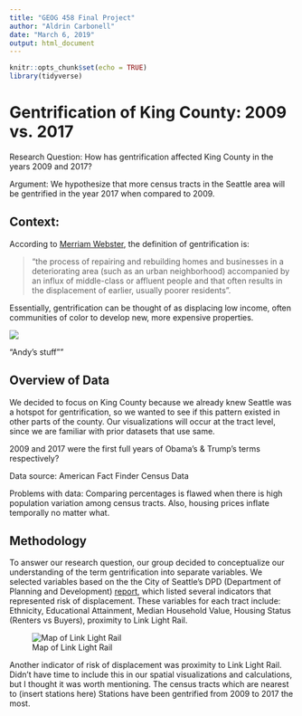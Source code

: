 ---
title: "GEOG 458 Final Project"
author: "Aldrin Carbonell"
date: "March 6, 2019"
output: html_document
---

```{r setup, include=FALSE}
knitr::opts_chunk$set(echo = TRUE)
library(tidyverse)
```

# Gentrification of King County: 2009 vs. 2017

Research Question: How has gentrification affected King County in the years 2009 and 2017?

Argument: We hypothesize that more census tracts in the Seattle area will be gentrified in the year 2017 when compared to 2009.

## Context:
According to [Merriam Webster](https://www.merriam-webster.com/dictionary/gentrification), the definition of gentrification is:

> "the process of repairing and rebuilding homes and businesses in a deteriorating area (such as an urban neighborhood) accompanied by an influx of middle-class or affluent people and that often results in the displacement of earlier, usually poorer residents". 

Essentially, gentrification can be thought of as displacing low income, often communities of color to develop new, more expensive properties.

![](seagent.png)

"Andy's stuff""

## Overview of Data
We decided to focus on King County because we already knew Seattle was a hotspot for gentrification, so we wanted to see if this pattern existed in other parts of the county. Our visualizations will occur at the tract level, since we are familiar with prior datasets that use same.

2009 and 2017 were the first full years of Obama's & Trump's terms respectively?

Data source: American Fact Finder Census Data

Problems with data: Comparing percentages is flawed when there is high population variation among census tracts. Also, housing prices inflate temporally no matter what.

## Methodology
To answer our research question, our group decided to conceptualize our understanding of the term gentrification into separate variables. We selected variables based on the the City of Seattle's DPD (Department of Planning and Development) [report](https://www.seattle.gov/dpd/cs/groups/pan/@pan/documents/web_informational/p2273984.pdf?fbclid=IwAR1FXr6J97_m1tCBzHihvBprQveGuptxuODydrdDtHve6wm4gDNYuMQQHm0), which listed several indicators that represented risk of displacement. 
These variables for each tract include: Ethnicity, Educational Attainment, Median Household Value, Housing Status (Renters vs Buyers), proximity to Link Light Rail.

![Map of Link Light Rail](literail.png)

Another indicator of risk of displacement was proximity to Link Light Rail.
Didn't have time to include this in our spatial visualizations and calculations, but I thought it was worth mentioning.
The census tracts which are nearest to (insert stations here) Stations have been gentrified from 2009 to 2017 the most.

